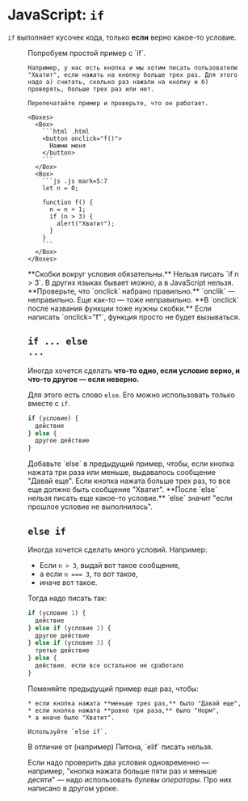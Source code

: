 
# JavaScript: `if`

<Ann text="если">`if`</Ann> выполняет кусочек кода, только **если** верно какое-то условие.

<Figure image="/if-1.png" />

<Exercise>
  <Step>
    Попробуем простой пример с `if`.
    
    Например, у нас есть кнопка и мы хотим писать пользователю "Хватит", если нажать на кнопку больше трех раз. Для этого надо а) считать, сколько раз нажали на кнопку и б) проверять, больше трех раз или нет.
    
    Перепечатайте пример и проверьте, что он работает.

    <Boxes>
      <Box>
        ```html .html
        <button onclick="f()">
          Нажми меня
        </button>
        ```
      </Box>
      <Box>
        ```js .js mark=5:7
        let n = 0;

        function f() {
          n = n + 1;
          if (n > 3) {
            alert("Хватит");
          }
        }
        ```
      </Box>
    </Boxes>
  </Step>
  <Mistake>
    **Скобки вокруг условия обязательны.** Нельзя писать `if n > 3`. В других языках бывает можно, а в JavaScript нельзя.
  </Mistake>
  <Mistake>
    **Проверьте, что `onclick` набрано правильно.** `onclik` — неправильно. Еще как-то — тоже неправильно.
  </Mistake>
  <Mistake>
    **В `onclick` после названия функции тоже нужны скобки.** Если написать `onclick="f"`, функция просто не будет вызываться.
  </Mistake>
</Exercise>

## <code>if ... <Ann text="иначе">else</Ann> ...</code>

Иногда хочется сделать **что-то одно, если условие верно, и что-то другое — если неверно.**

Для этого есть слово <Ann text="иначе">`else`</Ann>. Его можно использовать только вместе с `if`.

```js
if (условие) {
  действие
} else {
  другое действие
}
```

<Exercise>
  <Step>
    Добавьте `else` в предыдущий пример, чтобы, если кнопка нажата три раза или меньше, выдавалось сообщение "Давай еще". Если кнопка нажата больше трех раз, то все еще должно быть сообщение "Хватит".
  </Step>
  <Mistake>
    **После `else` нельзя писать еще какое-то условие.** `else` значит "если прошлое условие не выполнилось".
  </Mistake>
</Exercise>

## `else if`

Иногда хочется сделать много условий. Например:

* Если `n > 3`, выдай вот такое сообщение,
* а если `n === 3`, то вот такое,
* иначе вот такое.

Тогда надо писать так:

```js
if (условие 1) {
  действие
} else if (условие 2) {
  другое действие
} else if (условие 3) {
  третье действие
} else {
  действие, если все остальное не сработало
}
```

<Exercise>
  <Step>
    Поменяйте предыдущий пример еще раз, чтобы:

    * если кнопка нажата **меньше трех раз,** было "Давай еще",
    * если кнопка нажата **ровно три раза,** было "Норм",
    * а иначе было "Хватит".

    Используйте `else if`.
  </Step>
  <Mistake>
    В отличие от (например) Питона, `elif` писать нельзя.
  </Mistake>
</Exercise>

Если надо проверить два условия одновременно — например, "кнопка нажата больше пяти раз и меньше десяти" — надо использовать *булевы операторы*. Про них написано в другом уроке.